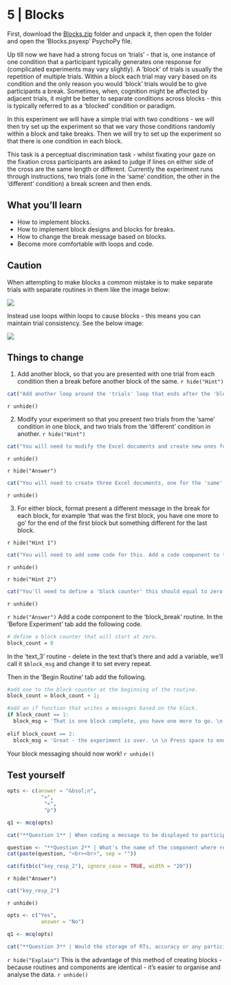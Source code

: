 # **5** | Blocks

First, download the [Blocks.zip](PsychoPy/5.Blocks.zip) folder and unpack it, then open the folder and open the 'Blocks.psyexp' PsychoPy file. 


Up till now we have had a strong focus on 'trials' - that is, one instance of one condition that a participant typically generates one response for (complicated experiments may vary slightly). A 'block' of trials is usually the repetition of multiple trials. Within a block each trial may vary based on its condition and the only reason you would 'block' trials would be to give participants a break. Sometimes, when, cognition might be affected by adjacent trials, it might be better to separate conditions across blocks - this is typically referred to as a 'blocked' condition or paradigm. 

In this experiment we will have a simple trial with two conditions - we will then try set up the experiment so that we vary those conditions randomly within a block and take breaks. Then we will try to set up the experiment so that there is one condition in each block. 

This task is a perceptual discrimination task - whilst fixating your gaze on the fixation cross participants are asked to judge if lines on either side of the cross are the same length or different. Currently the experiment runs through instructions, two trials (one in the 'same' condition, the other in the 'different' condition) a break screen and then ends. 

## What you'll learn

- How to implement blocks. 
- How to implement block designs and blocks for breaks. 
- How to change the break message based on blocks. 
- Become more comfortable with loops and code. 


::: {.callout-caution collapse="true"}
## Caution
When attempting to make blocks a common mistake is to make separate trials with separate routines in them like the image below:

![](images/blocks.png)

Instead use loops within loops to cause blocks - this means you can maintain trial consistency. See the below image: 


![](images/blocks_correct.png)

:::

## Things to change

1. Add another block, so that you are presented with one trial from each condition then a break before another block of the same. 
`r hide("Hint")`
```r
cat("Add another loop around the 'trials' loop that ends after the 'block_break' routine - call this loop 'block'.")
```
`r unhide()`

2. Modify your experiment so that you present two trials from the 'same' condition in one block, and two trials from the 'different' condition in another. 
`r hide("Hint")`
```r
cat("You will need to modify the Excel documents and create new ones for this to work. You'll need three files in total.")
```
`r unhide()`

`r hide("Answer")`
```r
cat("You will need to create three Excel documents, one for the 'same' trials and one for the 'different' trials. In a third document - call it 'blocks.xlsx', provide the names of the new Excel document in a column called conditions (remember to use '.xlsx' in the name). In the 'trials' loop refernce the file names by entering `$conditions`. Finally, in the 'block' loop load the file 'blocks'.")
```
`r unhide()`


3. For either block, format present a different message in the break for each block, for example 'that was the first block, you have one more to go' for the end of the first block but something different for the last block. 

`r hide("Hint 1")`
```r
cat("You will need to add some code for this. Add a code component to the 'block_break' routine. Check back to the feedback task and look at how you defined a message using code")
```
`r unhide()`

`r hide("Hint 2")`
```r
cat("You'll need to define a 'block counter' this should equal to zero when the experiment starts.")
```
`r unhide()`

`r hide("Answer")`
Add a code component to the 'block_break' routine. In the 'Before Experiment' tab add the following code. 
```r
# define a block counter that will start at zero.
block_count = 0
```
In the 'text_3' routine - delete in the text that's there and add a variable, we'll call it `$block_msg` and change it to set every repeat.

Then in the 'Begin Routine' tab add the following. 
```r
#add one to the block counter at the beginning of the routine. 
block_count = block_count + 1;

#add an if function that writes a messages based on the block. 
if block_count == 1:
  block_msg = 'That is one block complete, you have one more to go. \n \n Press space when you are ready to start'
  
elif block_count == 2:
  block_msg = 'Great - the experiment is over. \n \n Press space to end the experiment.'
```
Your block messaging should now work! 
`r unhide()`


## Test yourself

```r

opts <- c(answer = "&bsol;n", 
           ">", 
            "<", 
            "p")

q1 <- mcq(opts)

cat("**Question 1** | When coding a message to be displayed to participants, as in this experiment, what do you type to force a new line in the text?","<br><br>", q1)
```

```r
question <- "**Question 2** | What's the name of the component where reaction times to same/different jusdgments are stored? "
cat(paste(question, "<br><br>", sep = ""))

cat(fitb(c("key_resp_2"), ignore_case = TRUE, width = "20"))

```

`r hide("Answer")`
```r
cat("key_resp_2")
```
`r unhide()`


```r

opts <- c("Yes", 
           answer = "No")

q1 <- mcq(opts)

cat("**Question 3** | Would the storage of RTs, accuracy or any participant data change as a function of which block is running?","<br><br>", q1)
```

`r hide("Explain")`
This is the advantage of this method of creating blocks - because routines and components are identical - it's easier to organise and analyse the data. 
`r unhide()`


